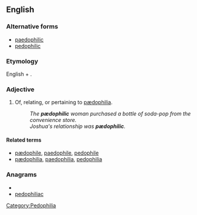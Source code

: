 ==English==

===Alternative forms===
* [[paedophilic]]
* [[pedophilic]]

===Etymology===
English {{term|pædophile}} + {{term|-ic}}.

===Adjective===
{{en-adj}}

# Of, relating, or pertaining to [[pædophilia]].
#: ''The '''pædophilic''' woman purchased a bottle of soda-pop from the convenience store.''
#: ''Joshua's relationship was '''pædophilic'''.''

====Related terms====
* [[pædophile]], [[paedophile]], [[pedophile]]
* [[pædophilia]], [[paedophilia]], [[pedophilia]]

===Anagrams===
* {{alphagram|acdehiilopp}}
* [[pedophiliac#English|pedophiliac]]

[[Category:Pedophilia]]